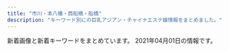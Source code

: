 ```yaml
---
title: "市川・本八幡・西船橋・船橋"
description: "キーワード別にの巨乳アジアン・チャイナエステ嬢情報をまとめました。"
---
```


新着画像と新着キーワードをまとめています。
2021年04月01日の情報です。

<DmmAffiliateIns />
<KeywordTable
  shops={
    [
    {
        "keywords": {
            "83": 6,
            "86": 12,
            "C": 6
        },
        "station": "JR\u5e02\u5ddd\u99c5\u5357\u53e3",
        "img_links": [
            "http://nigyohime.ebb.jp/1.jpg",
            "http://nigyohime.ebb.jp/2/uploadimg/1606276829.jpg",
            "http://nigyohime.ebb.jp/staff_t.jpg",
            "http://nigyohime.ebb.jp/2/uploadimg/1606276938.jpg",
            "http://nigyohime.ebb.jp/top.jpg",
            "http://nigyohime.ebb.jp/2/uploadimg/1610266405.jpg",
            "http://nigyohime.ebb.jp/ditu2.jpg",
            "http://nigyohime.ebb.jp/2.jpg",
            "http://nigyohime.ebb.jp/b_girl.png",
            "http://nigyohime.ebb.jp/2/uploadimg/1606276885.jpg",
            "http://nigyohime.ebb.jp/line.png",
            "http://nigyohime.ebb.jp/b_news.png",
            "http://nigyohime.ebb.jp/4.jpg",
            "http://nigyohime.ebb.jp/2/uploadimg/1615431233.jpg",
            "http://nigyohime.ebb.jp/3.jpg"
        ],
        "name": "\u4eba\u9b5a\u59eb",
        "url": "http://nigyohime.ebb.jp/"
    },
    {
        "url": "http://www.aya-aroma.com/",
        "keywords": {
            "D": 9,
            "86": 12,
            "87": 3,
            "C": 6,
            "84": 3
        },
        "img_links": [
            "http://www.aya-aroma.com/files/010-02.jpg",
            "http://www.aya-aroma.com/files/008.jpg",
            "http://www.aya-aroma.com/files/002-03.jpg",
            "http://www.aya-aroma.com/files/001-02.jpg",
            "http://www.aya-aroma.com/files/003-02.jpg",
            "http://www.aya-aroma.com/files/002-02.jpg",
            "http://www.aya-aroma.com/files/015-02.jpg",
            "http://www.aya-aroma.com/files/002.jpg",
            "http://www.aya-aroma.com/files/001.jpg",
            "http://www.aya-aroma.com/images/mobile.jpg",
            "http://www.aya-aroma.com/files/003-03.jpg",
            "http://www.aya-aroma.com/files/015-03.jpg",
            "http://www.aya-aroma.com/files/001-03.jpg",
            "http://www.aya-aroma.com/files/015.jpg",
            "http://www.aya-aroma.com/files/008-02.jpg",
            "http://www.aya-aroma.com/files/003.jpg",
            "http://www.aya-aroma.com/images/backlistbtn.png",
            "http://www.aya-aroma.com/files/008-03.jpg",
            "http://www.aya-aroma.com/images/melmaga.jpg",
            "http://www.aya-aroma.com/images/coverGirlParts.png",
            "http://www.aya-aroma.com/images/concept.jpg",
            "http://www.aya-aroma.com/files/010-03.jpg",
            "http://www.aya-aroma.com/files/010.jpg"
        ],
        "station": "JR\u5e02\u5ddd\u99c5\u5357\u53e3",
        "name": "\u5f69"
    },
    {
        "url": "http://www.shizuka.mensnv.com/",
        "station": "\u672c\u516b\u5e61\u99c5\u5357\u53e3",
        "name": "\u9759\uff5e\u3057\u305a\u304b\uff5e",
        "keywords": {
            "88": 3,
            "C": 3,
            "84": 3,
            "85": 3,
            "D": 9,
            "86": 3
        },
        "img_links": [
            "http://www.shizuka.mensnv.com/img/glo_03_off.jpg",
            "http://www.shizuka.mensnv.com/files/001-02.jpg",
            "http://www.shizuka.mensnv.com/img/glo_06_off.jpg",
            "http://www.shizuka.mensnv.com/files/004-02.jpg",
            "http://www.shizuka.mensnv.com/files/004.jpg",
            "http://www.shizuka.mensnv.com/files/002-02.jpg",
            "http://www.shizuka.mensnv.com/img/bnr-02_off.jpg",
            "http://www.shizuka.mensnv.com/files/003-03.jpg",
            "http://www.shizuka.mensnv.com/files/001-03.jpg",
            "http://www.shizuka.mensnv.com/files/004-03.jpg",
            "http://www.shizuka.mensnv.com/img/slider/3.jpg",
            "http://www.shizuka.mensnv.com/img/top-h5R2.jpg",
            "http://www.shizuka.mensnv.com/files/003.jpg",
            "http://www.shizuka.mensnv.com/img/glo_04_off.jpg",
            "http://www.shizuka.mensnv.com/img/icon_tel.png",
            "http://www.shizuka.mensnv.com/files/002-03.jpg",
            "http://www.shizuka.mensnv.com/img/glo_05_off.jpg",
            "http://www.shizuka.mensnv.com/img/slider/2.jpg",
            "http://www.shizuka.mensnv.com/img/glo_02_off.jpg",
            "http://www.shizuka.mensnv.com/img/footer-top_off.jpg",
            "http://www.shizuka.mensnv.com/img/top-h5R.jpg",
            "http://www.shizuka.mensnv.com/img/slider/1.jpg",
            "http://www.shizuka.mensnv.com/img/h4-top.jpg",
            "http://www.shizuka.mensnv.com/files/003-02.jpg",
            "http://www.shizuka.mensnv.com/img/top-course_off.jpg",
            "http://www.shizuka.mensnv.com/img/glo_01_off.jpg",
            "http://www.shizuka.mensnv.com/img/2top-course_off.jpg",
            "http://www.shizuka.mensnv.com/files/001.jpg",
            "http://www.shizuka.mensnv.com/files/002.jpg",
            "http://www.shizuka.mensnv.com/img/bnr-01_off.jpg"
        ]
    },
    {
        "name": "\u732b\u5a18",
        "img_links": [
            "http://www.nekomusume.relax-hp.com/img/top01.png",
            "http://www.nekomusume.relax-hp.com/files/011.jpg",
            "http://www.nekomusume.relax-hp.com/img/nav-001.png",
            "http://www.nekomusume.relax-hp.com/img/nav-002.png",
            "http://www.nekomusume.relax-hp.com/img/stb.jpg",
            "http://www.nekomusume.relax-hp.com/img/nav-005.png",
            "http://www.nekomusume.relax-hp.com/img/nav-006.png",
            "http://www.nekomusume.relax-hp.com/files/009.jpg",
            "http://www.nekomusume.relax-hp.com/img/stt.jpg",
            "http://www.nekomusume.relax-hp.com/img/nav-003.png",
            "http://www.nekomusume.relax-hp.com/files/001.jpg",
            "http://www.nekomusume.relax-hp.com/img/tel.png",
            "http://www.nekomusume.relax-hp.com/img/nav-004.png",
            "http://www.nekomusume.relax-hp.com/files/006.jpg",
            "http://www.nekomusume.relax-hp.com/files/008.jpg"
        ],
        "keywords": {
            "86": 2,
            "87": 3,
            "D": 5
        },
        "url": "http://www.nekomusume.relax-hp.com/",
        "station": "JR\u897f\u8239\u6a4b\u99c5\u5357\u53e3"
    },
    {
        "img_links": [
            "http://neptune.est.cm/photos/sites/3/2020/09/2020092912491932.jpg",
            "http://neptune.est.cm/photos/sites/3/2020/12/2020121515392683.jpg",
            "http://neptune.est.cm/images/top1.jpg",
            "http://neptune.est.cm/photos/sites/3/2020/12/2020122312215973.jpg",
            "http://neptune.est.cm/photos/sites/3/2020/07/2020072813393974.jpg",
            "http://neptune.est.cm/photos/sites/3/2020/06/2020062418251882.jpg",
            "http://neptune.est.cm/photos/sites/3/2020/01/2020011606281181.jpg",
            "http://neptune.est.cm/images/top2.jpg",
            "http://neptune.est.cm/photos/sites/3/2020/01/2020012304435311.jpg",
            "http://neptune.est.cm/images/top-sp1.jpg",
            "http://neptune.est.cm/photos/sites/3/2020/01/2020011704241285.jpg",
            "http://neptune.est.cm/images/top-sp2.jpg",
            "http://neptune.est.cm/photos/sites/3/2020/01/2020011704240975.jpg",
            "http://neptune.est.cm/images/pagetop.jpg",
            "http://neptune.est.cm/photos/sites/3/2021/01/2021012715245168.jpg",
            "http://neptune.est.cm/photos/sites/3/2020/02/2020020303575532.jpg"
        ],
        "name": "\u30cd\u30d7\u30c1\u30e5\u30fc\u30f3",
        "station": "JR\u672c\u516b\u5e61\u99c5\u5357\u53e3",
        "keywords": {
            "85": 24,
            "C": 6,
            "81": 6,
            "87": 22,
            "D": 67,
            "F": 7,
            "83": 6,
            "86": 22
        },
        "url": "http://neptune.est.cm/"
    },
    {
        "station": "\u5e02\u5ddd\u99c5\u5317\u53e3",
        "img_links": [
            "http://www.iyashinoumi.com/img/miss25sb.jpg",
            "http://www.iyashinoumi.com/img/sTitle_right.png",
            "http://www.iyashinoumi.com/img/sTitle_left.png",
            "http://www.iyashinoumi.com/img/miss7s.jpg",
            "http://www.iyashinoumi.com/img/miss6sb.jpg",
            "http://www.iyashinoumi.com/img/miss7sb.jpg",
            "http://www.iyashinoumi.com/img/miss27sb.jpg",
            "http://www.iyashinoumi.com/img/miss28sb.jpg",
            "http://www.iyashinoumi.com/img/tel1.png",
            "http://www.iyashinoumi.com/img/miss24sb.jpg"
        ],
        "url": "http://www.iyashinoumi.com/",
        "name": "\u7652\u3057\u306e\u6d77",
        "keywords": {}
    },
    {
        "img_links": [
            "http://iyasi.relaxnabi.com/css/staff/staff51-a.jpg",
            "http://iyasi.relaxnabi.com/css/staff/staff-02-a.jpg",
            "http://iyasi.relaxnabi.com/css/staff/staff-03-a.jpg",
            "http://iyasi.relaxnabi.com/css/staff/staff-02.jpg",
            "http://iyasi.relaxnabi.com/css/c-0007.jpg",
            "http://iyasi.relaxnabi.com/css/tel09.png",
            "http://iyasi.relaxnabi.com/css/staff/staff53.jpg",
            "http://iyasi.relaxnabi.com/css/nav/nav-001.png",
            "http://iyasi.relaxnabi.com/css/staff/staff024.jpg",
            "http://iyasi.relaxnabi.com/css/staff/staff024-a.jpg",
            "http://iyasi.relaxnabi.com/css/staff/staff49-a.jpg",
            "http://iyasi.relaxnabi.com/css/nav/nav-002.png",
            "http://iyasi.relaxnabi.com/css/staff/staff-03.jpg",
            "http://iyasi.relaxnabi.com/css/staff/naiyo01.jpg",
            "http://iyasi.relaxnabi.com/css/staff/naiyo02.jpg",
            "http://iyasi.relaxnabi.com/css/staff/staff007-a.jpg",
            "http://iyasi.relaxnabi.com/css/staff/staff53-a.jpg",
            "http://iyasi.relaxnabi.com/css/staff/staff51.jpg",
            "http://iyasi.relaxnabi.com/css/top01.jpg",
            "http://iyasi.relaxnabi.com/css/nav/nav-005.png",
            "http://iyasi.relaxnabi.com/css/nav/nav-004.png",
            "http://iyasi.relaxnabi.com/css/staff/staff-03-b.jpg",
            "http://iyasi.relaxnabi.com/css/top0004-right.jpg",
            "http://iyasi.relaxnabi.com/css/staff/staff024-b.jpg",
            "http://iyasi.relaxnabi.com/css/nav/nav-003.png",
            "http://iyasi.relaxnabi.com/css/top03.jpg",
            "http://iyasi.relaxnabi.com/css/staff/staff024-d.jpg",
            "http://iyasi.relaxnabi.com/css/staff/staff024-c.jpg",
            "http://iyasi.relaxnabi.com/css/top04-left.jpg",
            "http://iyasi.relaxnabi.com/css/staff/staff-01.jpg",
            "http://iyasi.relaxnabi.com/css/nav/nav-006.png",
            "http://iyasi.relaxnabi.com/css/staff/staff007.jpg",
            "http://iyasi.relaxnabi.com/css/staff/staff007-b.jpg",
            "http://iyasi.relaxnabi.com/css/recurit10.jpg",
            "http://iyasi.relaxnabi.com/css/staff/staff49.jpg",
            "http://iyasi.relaxnabi.com/css/staff/staff-01-a.jpg",
            "http://iyasi.relaxnabi.com/css/staff/staff52-a.jpg",
            "http://iyasi.relaxnabi.com/css/staff/staff52.jpg"
        ],
        "keywords": {
            "92": 3,
            "F": 1,
            "89": 1,
            "88": 1,
            "D": 4,
            "E": 2,
            "C": 2,
            "90": 1
        },
        "name": "\u7652\u3057\u306e\u5fc3",
        "url": "http://iyasi.relaxnabi.com/",
        "station": "JR\u8239\u6a4b\u99c5\u5317\u53e3"
    },
    {
        "station": "JR\u897f\u8239\u6a4b\u99c5",
        "url": "https://miyabi.jpn.vin",
        "keywords": {
            "83": 40,
            "F": 40,
            "E": 44,
            "88": 76,
            "C": 32,
            "90": 2,
            "G": 40,
            "86": 42,
            "85": 78,
            "D": 164,
            "87": 40
        },
        "name": "\u96c5\u7f8e\uff5eMIYABI",
        "img_links": [
            "https://miyabi.jpn.vin/photos/sites/21/2021/03/2021030704352988.jpg",
            "https://miyabi.jpn.vin/images/side_line.jpg",
            "https://miyabi.jpn.vin/images/top.png",
            "https://miyabi.jpn.vin/photos/sites/21/2021/02/2021020102295578.jpg",
            "https://miyabi.jpn.vin/photos/sites/21/2021/01/2021012608003796.jpg",
            "https://miyabi.jpn.vin/images/btn_side05.png",
            "https://miyabi.jpn.vin/photos/sites/21/2021/02/2021022309071786.jpg",
            "https://miyabi.jpn.vin/photos/sites/21/2021/03/2021031206521676.jpg",
            "https://miyabi.jpn.vin/photos/sites/21/2021/01/2021012608003647.jpg",
            "https://miyabi.jpn.vin/images/btn_side07.png",
            "https://miyabi.jpn.vin/images/top_slider03.jpg",
            "https://miyabi.jpn.vin/photos/sites/21/2021/02/2021022309071886.jpg",
            "https://miyabi.jpn.vin/photos/sites/21/2021/03/2021030803542569.jpg",
            "https://miyabi.jpn.vin/images/btn_side04.png",
            "https://miyabi.jpn.vin/images/btn_side03.png",
            "https://miyabi.jpn.vin/photos/sites/21/2021/02/2021022407013072.jpg",
            "https://miyabi.jpn.vin/photos/sites/21/2021/01/202101260800351.jpg",
            "https://miyabi.jpn.vin/images/btn_side02.png",
            "https://miyabi.jpn.vin/photos/sites/21/2021/01/2021012608003883.jpg",
            "https://miyabi.jpn.vin/images/btn_side06.png",
            "https://miyabi.jpn.vin/photos/sites/21/2021/01/2021012608004010.jpg",
            "https://miyabi.jpn.vin/images/sp_top.png",
            "https://miyabi.jpn.vin/images/btn_side01.png",
            "https://miyabi.jpn.vin/photos/sites/21/2021/03/2021032404492465.jpg"
        ]
    },
    {
        "img_links": [
            "http://t-rakuen.work/images/int1.png",
            "http://t-rakuen.work/img/kasumi1.jpg",
            "http://t-rakuen.work/img/rika1.jpg",
            "http://t-rakuen.work/img/hana1.jpg",
            "http://t-rakuen.work/img/haruna1.jpg",
            "http://t-rakuen.work/staff/hana.jpg",
            "http://t-rakuen.work/img/rei1.jpg",
            "http://t-rakuen.work/images/rec2.jpg",
            "http://t-rakuen.work/img/mika1.jpg",
            "http://t-rakuen.work/staff/yuna.jpg",
            "http://t-rakuen.work/staff/rika.jpg",
            "http://t-rakuen.work/staff/riri.jpg",
            "http://t-rakuen.work/images/news_t.jpg",
            "http://t-rakuen.work/staff/rena.jpg",
            "http://t-rakuen.work/staff/aki.jpg",
            "http://t-rakuen.work/staff/nao.jpg",
            "http://t-rakuen.work/img/momo1.jpg",
            "http://t-rakuen.work/staff/koko.jpg",
            "http://t-rakuen.work/img/yuna1.jpg",
            "http://t-rakuen.work/images/interior_t.jpg",
            "http://t-rakuen.work/images/sys3.jpg",
            "http://t-rakuen.work/img/emi1.jpg",
            "http://t-rakuen.work/images/b2.jpg",
            "http://t-rakuen.work/img/koko1.jpg",
            "http://t-rakuen.work/staff/ruru.jpg",
            "http://t-rakuen.work/img/ruru1.jpg",
            "http://t-rakuen.work/staff/rina.jpg",
            "http://t-rakuen.work/staff/haru.jpg",
            "http://t-rakuen.work/img/nami1.jpg",
            "http://t-rakuen.work/staff/ai.jpg",
            "http://t-rakuen.work/img/mimi1.jpg",
            "http://t-rakuen.work/staff/mika.jpg",
            "http://t-rakuen.work/images/sys2.jpg",
            "http://t-rakuen.work/img/yuyu1.jpg",
            "http://t-rakuen.work/img/haru1.jpg",
            "http://t-rakuen.work/staff/kasumi.jpg",
            "http://t-rakuen.work/images/news.png",
            "http://t-rakuen.work/images/staff_t.jpg",
            "http://t-rakuen.work/img/rina1.jpg",
            "http://t-rakuen.work/img/nene1.jpg",
            "http://t-rakuen.work/images/head.jpg",
            "http://t-rakuen.work/img/miyu1.jpg",
            "http://t-rakuen.work/staff/ayaka.jpg",
            "http://t-rakuen.work/img/rara1.jpg",
            "http://t-rakuen.work/staff/natumi.jpg",
            "http://t-rakuen.work/staff/rio.jpg",
            "http://t-rakuen.work/images/rec1.jpg",
            "http://t-rakuen.work/img/kiki1.jpg",
            "http://t-rakuen.work/staff/yumi.jpg",
            "http://t-rakuen.work/img/natumi1.jpg",
            "http://t-rakuen.work/img/kasumi2.jpg",
            "http://t-rakuen.work/staff/yuyu.jpg",
            "http://t-rakuen.work/staff/kiki.jpg",
            "http://t-rakuen.work/staff/nami.jpg",
            "http://t-rakuen.work/img/sara1.jpg",
            "http://t-rakuen.work/images/int2.png",
            "http://t-rakuen.work/img/miya1.jpg",
            "http://t-rakuen.work/staff/emi.jpg",
            "http://t-rakuen.work/img/risa1.jpg",
            "http://t-rakuen.work/img/hikaru1.jpg",
            "http://t-rakuen.work/staff/miyu.jpg",
            "http://t-rakuen.work/staff/nene.jpg",
            "http://t-rakuen.work/staff/mimi.jpg",
            "http://t-rakuen.work/staff/momo.jpg",
            "http://t-rakuen.work/staff/miya.jpg",
            "http://t-rakuen.work/images/sys4.jpg",
            "http://t-rakuen.work/img/rio1.jpg",
            "http://t-rakuen.work/img/ayaka1.jpg",
            "http://t-rakuen.work/img/aki1.jpg",
            "http://t-rakuen.work/img/rena1.jpg",
            "http://t-rakuen.work/images/b1.jpg",
            "http://t-rakuen.work/img/nao1.jpg",
            "http://t-rakuen.work/img/yumi1.jpg",
            "http://t-rakuen.work/img/riri1.jpg",
            "http://t-rakuen.work/staff/rei.jpg",
            "http://t-rakuen.work/staff/rara.jpg",
            "http://t-rakuen.work/staff/risa.jpg",
            "http://t-rakuen.work/img/ai1.jpg",
            "http://t-rakuen.work/staff/hikaru.jpg",
            "http://t-rakuen.work/staff/haruna.jpg"
        ],
        "url": "http://t-rakuen.work/",
        "name": "\u53f0\u5317\u697d\u5712",
        "keywords": {},
        "station": "JR\u897f\u8239\u6a4b\u99c5\u5357\u53e3"
    },
    {
        "name": "\u591c\u6765\u9999\uff5eYe Lai Xang\uff5e",
        "keywords": {},
        "station": "JR\u672c\u516b\u5e61\u99c5\u5357\u53e3",
        "url": "http://yelaixang.sweet-relaxation.com/",
        "img_links": [
            "http://yelaixang.sweet-relaxation.com/img/cast/nana-03.jpg",
            "http://yelaixang.sweet-relaxation.com/img/slick/sl-3.jpg",
            "http://yelaixang.sweet-relaxation.com/img/cast/key-02.jpg",
            "http://yelaixang.sweet-relaxation.com/img/cast/miya-03.jpg",
            "http://yelaixang.sweet-relaxation.com/img/cast/miya-01.jpg",
            "http://yelaixang.sweet-relaxation.com/img/slick/sl-7.jpg",
            "http://yelaixang.sweet-relaxation.com/img/cast/key-03.jpg",
            "http://yelaixang.sweet-relaxation.com/img/slick/sl-1.jpg",
            "http://yelaixang.sweet-relaxation.com/img/cast/nina-03.jpg",
            "http://yelaixang.sweet-relaxation.com/img/slick/sl-5.jpg",
            "http://yelaixang.sweet-relaxation.com/img/slick/sl-4.jpg",
            "http://yelaixang.sweet-relaxation.com/img/cast/key-01.jpg",
            "http://yelaixang.sweet-relaxation.com/img/slick/sl-2.jpg",
            "http://yelaixang.sweet-relaxation.com/img/interior/uc.jpg",
            "http://yelaixang.sweet-relaxation.com/img/cast/nina-01.jpg",
            "http://yelaixang.sweet-relaxation.com/img/cast/nina-02.jpg",
            "http://yelaixang.sweet-relaxation.com/img/slick/sl-6.jpg",
            "http://yelaixang.sweet-relaxation.com/img/cast/miya-02.jpg",
            "http://yelaixang.sweet-relaxation.com/img/cast/nana-02.jpg",
            "http://yelaixang.sweet-relaxation.com/img/cast/nana-01.jpg"
        ]
    },
    {
        "station": "JR\u8239\u6a4b\u99c5\u5357\u53e3",
        "url": "http://f-clover.net/",
        "name": "\u30af\u30ed\u30fc\u30d0\u30fc",
        "img_links": [
            "http://f-clover.net/images/room3.jpg",
            "http://f-clover.net/images/room8.jpg",
            "http://f-clover.net/images/room4.jpg",
            "http://f-clover.net/images/index1.jpg",
            "http://f-clover.net/images/flash2.jpg",
            "http://f-clover.net/images/mi0.jpg",
            "http://f-clover.net/images/aya.jpg",
            "http://f-clover.net/images/room2.jpg",
            "http://f-clover.net/images/room1.jpg",
            "http://f-clover.net/images/yu.jpg",
            "http://f-clover.net/images/yri.jpg",
            "http://f-clover.net/images/room6.jpg",
            "http://f-clover.net/images/a1.jpg",
            "http://f-clover.net/images/room7.jpg",
            "http://f-clover.net/images/risa.jpg",
            "http://f-clover.net/images/mobile.jpg",
            "http://f-clover.net/images/flash1.jpg",
            "http://f-clover.net/images/end.jpg",
            "http://f-clover.net/images/g5.jpg",
            "http://f-clover.net/images/g3.jpg",
            "http://f-clover.net/images/room5.jpg"
        ],
        "keywords": {}
    },
    {
        "img_links": [
            "http://nishifunabashi.xyz/images/m1.jpg",
            "http://nishifunabashi.xyz/images/chun1.jpg",
            "http://nishifunabashi.xyz/images/n1.jpg",
            "http://nishifunabashi.xyz/images/chun2.jpg",
            "http://nishifunabashi.xyz/images/moe2.jpg",
            "http://nishifunabashi.xyz/images/gat.png",
            "http://nishifunabashi.xyz/images/sla2.jpg",
            "http://nishifunabashi.xyz/images/i1.jpg",
            "http://nishifunabashi.xyz/images/rie2.jpg",
            "http://nishifunabashi.xyz/images/kina.jpg",
            "http://nishifunabashi.xyz/images/newt.png",
            "http://nishifunabashi.xyz/images/r02.jpg",
            "http://nishifunabashi.xyz/images/yumi1.jpg",
            "http://nishifunabashi.xyz/images/i3.jpg",
            "http://nishifunabashi.xyz/images/miu1.jpg",
            "http://nishifunabashi.xyz/images/top.png",
            "http://nishifunabashi.xyz/images/tite-staff.png",
            "http://nishifunabashi.xyz/images/miho.jpg",
            "http://nishifunabashi.xyz/images/miho2.jpg",
            "http://nishifunabashi.xyz/images/g1.jpg",
            "http://nishifunabashi.xyz/images/ga1.jpg",
            "http://nishifunabashi.xyz/images/g15.jpg",
            "http://nishifunabashi.xyz/images/miu.jpg",
            "http://nishifunabashi.xyz/images/moe.jpg",
            "http://nishifunabashi.xyz/images/yumi2.jpg",
            "http://nishifunabashi.xyz/images/kina2.jpg",
            "http://nishifunabashi.xyz/images/g33.jpg",
            "http://nishifunabashi.xyz/images/moe1.jpg",
            "http://nishifunabashi.xyz/images/mio2.jpg",
            "http://nishifunabashi.xyz/images/n3.jpg",
            "http://nishifunabashi.xyz/images/pickt.png",
            "http://nishifunabashi.xyz/images/rumi2.jpg",
            "http://nishifunabashi.xyz/images/n2.jpg",
            "http://nishifunabashi.xyz/images/mio1.jpg",
            "http://nishifunabashi.xyz/images/g001.jpg",
            "http://nishifunabashi.xyz/images/kina1.jpg",
            "http://nishifunabashi.xyz/images/g015.jpg",
            "http://nishifunabashi.xyz/images/rie1.jpg",
            "http://nishifunabashi.xyz/images/chun3.jpg",
            "http://nishifunabashi.xyz/images/mio.jpg",
            "http://nishifunabashi.xyz/images/g32.jpg",
            "http://nishifunabashi.xyz/images/g01.jpg",
            "http://nishifunabashi.xyz/images/rumi1.jpg",
            "http://nishifunabashi.xyz/images/m2.jpg",
            "http://nishifunabashi.xyz/images/r04.jpg",
            "http://nishifunabashi.xyz/images/r01.jpg",
            "http://nishifunabashi.xyz/images/mobile.png",
            "http://nishifunabashi.xyz/images/sla3.jpg",
            "http://nishifunabashi.xyz/images/baner.jpg",
            "http://nishifunabashi.xyz/images/g0.jpg",
            "http://nishifunabashi.xyz/images/sla1.jpg",
            "http://nishifunabashi.xyz/images/rie.jpg",
            "http://nishifunabashi.xyz/images/i2.jpg",
            "http://nishifunabashi.xyz/images/rumi3.jpg",
            "http://nishifunabashi.xyz/images/r03.jpg",
            "http://nishifunabashi.xyz/images/yumi3.jpg",
            "http://nishifunabashi.xyz/images/ga.jpg"
        ],
        "name": "\u82b1\u706b",
        "keywords": {
            "C": 7
        },
        "url": "http://nishifunabashi.xyz/",
        "station": "JR\u897f\u8239\u6a4b\u99c5\u5357\u53e3"
    },
    {
        "station": "JR\u897f\u8239\u6a4b\u99c5\u5357\u53e3",
        "img_links": [
            "http://www.diamond.mesthe.com/files/003-02.jpg",
            "http://www.diamond.mesthe.com/files/001.jpg",
            "http://www.diamond.mesthe.com/files/004-02.jpg",
            "http://www.diamond.mesthe.com/img/tel.png",
            "http://www.diamond.mesthe.com/images/slider/1.jpg",
            "http://www.diamond.mesthe.com/files/006-02.jpg",
            "http://www.diamond.mesthe.com/files/002.jpg",
            "http://www.diamond.mesthe.com/img/top_option03.jpg",
            "http://www.diamond.mesthe.com/files/003.jpg",
            "http://www.diamond.mesthe.com/files/002-02.jpg",
            "http://www.diamond.mesthe.com/images/slider/2.jpg",
            "http://www.diamond.mesthe.com/files/005.jpg",
            "http://www.diamond.mesthe.com/img/ttl_news.png",
            "http://www.diamond.mesthe.com/files/006.jpg",
            "http://www.diamond.mesthe.com/img/top_option04.jpg",
            "http://www.diamond.mesthe.com/files/005-02.jpg",
            "http://www.diamond.mesthe.com/images/slider/3.jpg",
            "http://www.diamond.mesthe.com/img/goback.jpg",
            "http://www.diamond.mesthe.com/img/btn_side_mobile.jpg",
            "http://www.diamond.mesthe.com/img/pickup.jpg",
            "http://www.diamond.mesthe.com/img/top_option01.jpg",
            "http://www.diamond.mesthe.com/img/ttl_therapist.png",
            "http://www.diamond.mesthe.com/files/004.jpg",
            "http://www.diamond.mesthe.com/img/ttl_info.png",
            "http://www.diamond.mesthe.com/files/001-02.jpg",
            "http://www.diamond.mesthe.com/img/btn_blog.png"
        ],
        "name": "\u30c0\u30a4\u30e4\u30e2\u30f3\u30c9",
        "url": "http://www.diamond.mesthe.com/",
        "keywords": {
            "C": 15,
            "87": 8,
            "D": 10,
            "86": 2,
            "88": 2
        }
    },
    {
        "station": "\u4eac\u6210\u516b\u5e61\u99c5\u5317\u53e3",
        "keywords": {
            "D": 6,
            "86": 8
        },
        "img_links": [
            "http://aroma-esthe.info/images/r4.jpg",
            "http://aroma-esthe.info/images/m3.jpg",
            "http://aroma-esthe.info/images/tit-sub1.jpg",
            "http://aroma-esthe.info/images/r1.jpg",
            "http://aroma-esthe.info/images/cg05.jpg",
            "http://aroma-esthe.info/images/b-online.png",
            "http://aroma-esthe.info/images/tit-sub3.jpg",
            "http://aroma-esthe.info/images/b-tel.png",
            "http://aroma-esthe.info/images/slider-img002.jpg",
            "http://aroma-esthe.info/images/cg02.jpg",
            "http://aroma-esthe.info/images/r3.jpg",
            "http://aroma-esthe.info/images/kan.jpg",
            "http://aroma-esthe.info/images/cg01.jpg",
            "http://aroma-esthe.info/images/tit-sub6.jpg",
            "http://aroma-esthe.info/images/tit-sub2.jpg",
            "http://aroma-esthe.info/images/r2.jpg",
            "http://aroma-esthe.info/images/tit-sub4.jpg",
            "http://aroma-esthe.info/images/qr.jpg",
            "http://aroma-esthe.info/link/menlog.jpg",
            "http://aroma-esthe.info/images/tit-sub5.jpg",
            "http://aroma-esthe.info/images/m2.jpg",
            "http://aroma-esthe.info/images/cg03.jpg",
            "http://aroma-esthe.info/images/slider-img003.jpg",
            "http://aroma-esthe.info/images/m4.jpg",
            "http://aroma-esthe.info/images/slider-img001.jpg",
            "http://aroma-esthe.info/images/m1.jpg"
        ],
        "url": "http://aroma-esthe.info/",
        "name": "Happy Bell"
    },
    {
        "img_links": [
            "http://p-lady.work/images/sys.jpg",
            "http://p-lady.work/img/rena1.jpg",
            "http://p-lady.work/images/news.jpg",
            "http://p-lady.work/staff/reiko.jpg",
            "http://p-lady.work/staff/runa.jpg",
            "http://p-lady.work/images/23.jpg",
            "http://p-lady.work/staff/koi.jpg",
            "http://p-lady.work/images/21.jpg",
            "http://p-lady.work/images/32.jpg",
            "http://p-lady.work/images/s1.png",
            "http://p-lady.work/img/miyu1.jpg",
            "http://p-lady.work/img/anna1.jpg",
            "http://p-lady.work/img/riri1.jpg",
            "http://p-lady.work/img/nana1.jpg",
            "http://p-lady.work/img/zara1.jpg",
            "http://p-lady.work/images/26.jpg",
            "http://p-lady.work/images/head.jpg",
            "http://p-lady.work/images/30.jpg",
            "http://p-lady.work/images/25.jpg",
            "http://p-lady.work/staff/anna.jpg",
            "http://p-lady.work/images/33.jpg",
            "http://p-lady.work/staff/miyu.jpg",
            "http://p-lady.work/staff/rika.jpg",
            "http://p-lady.work/img/mirai1.jpg",
            "http://p-lady.work/img/runa1.jpg",
            "http://p-lady.work/images/37.jpg",
            "http://p-lady.work/img/nanami1.jpg",
            "http://p-lady.work/staff/mirai.jpg",
            "http://p-lady.work/staff/nanami.jpg",
            "http://p-lady.work/images/tg.jpg",
            "http://p-lady.work/staff/yuyu.jpg",
            "http://p-lady.work/staff/nami.jpg",
            "http://p-lady.work/images/38.jpg",
            "http://p-lady.work/images/15.jpg",
            "http://p-lady.work/images/int1.jpg",
            "http://p-lady.work/images/17.jpg",
            "http://p-lady.work/images/28.jpg",
            "http://p-lady.work/staff/riri.jpg",
            "http://p-lady.work/img/rika1.jpg",
            "http://p-lady.work/images/39.jpg",
            "http://p-lady.work/images/36.jpg",
            "http://p-lady.work/img/yuyu1.jpg",
            "http://p-lady.work/staff/yui.jpg",
            "http://p-lady.work/images/10.jpg",
            "http://p-lady.work/images/int2.jpg",
            "http://p-lady.work/images/3.jpg",
            "http://p-lady.work/staff/mimi.jpg",
            "http://p-lady.work/images/rec2.jpg",
            "http://p-lady.work/images/rec1.jpg",
            "http://p-lady.work/staff/saki.jpg",
            "http://p-lady.work/images/7.jpg",
            "http://p-lady.work/img/risa1.jpg",
            "http://p-lady.work/img/yui1.jpg",
            "http://p-lady.work/images/20.jpg",
            "http://p-lady.work/images/35.jpg",
            "http://p-lady.work/images/5.jpg",
            "http://p-lady.work/images/16.jpg",
            "http://p-lady.work/images/6.jpg",
            "http://p-lady.work/img/eri1.jpg",
            "http://p-lady.work/images/18.jpg",
            "http://p-lady.work/staff/nana.jpg",
            "http://p-lady.work/img/mimi1.jpg",
            "http://p-lady.work/images/ac1.jpg",
            "http://p-lady.work/staff/risa.jpg",
            "http://p-lady.work/images/29.jpg",
            "http://p-lady.work/staff/eri.jpg",
            "http://p-lady.work/staff/zara.jpg",
            "http://p-lady.work/images/27.jpg",
            "http://p-lady.work/staff/rena.jpg",
            "http://p-lady.work/img/reiko1.jpg",
            "http://p-lady.work/img/nami1.jpg",
            "http://p-lady.work/img/kana1.jpg",
            "http://p-lady.work/staff/kana.jpg",
            "http://p-lady.work/img/koi1.jpg",
            "http://p-lady.work/img/saki1.jpg",
            "http://p-lady.work/images/2.jpg",
            "http://p-lady.work/images/interior_t.jpg",
            "http://p-lady.work/images/staff_t.jpg"
        ],
        "keywords": {},
        "url": "http://p-lady.work/",
        "name": "\u4e03\u5f69",
        "station": "JR\u897f\u8239\u6a4b\u99c5\u5357\u53e3"
    },
    {
        "name": "Rainbow\uff5e\u30ec\u30a4\u30f3\u30dc\u30fc\uff5e",
        "station": "JR\u8239\u6a4b\u99c5\u5317\u53e3",
        "url": "http://www.rainbow-relax.xyz/",
        "keywords": {
            "D": 6,
            "86": 4,
            "C": 19,
            "85": 2,
            "87": 6
        },
        "img_links": [
            "http://www.rainbow-relax.xyz/images/slider/3.jpg",
            "http://www.rainbow-relax.xyz/images/slider/1.jpg",
            "http://www.rainbow-relax.xyz/files/003.jpg",
            "http://www.rainbow-relax.xyz/files/004.jpg",
            "http://www.rainbow-relax.xyz/files/003-02.jpg",
            "http://www.rainbow-relax.xyz/img/pickup.jpg",
            "http://www.rainbow-relax.xyz/files/002-02.jpg",
            "http://www.rainbow-relax.xyz/images/slider/2.jpg",
            "http://www.rainbow-relax.xyz/files/001-02.jpg",
            "http://www.rainbow-relax.xyz/img/tel.png",
            "http://www.rainbow-relax.xyz/files/005-02.jpg",
            "http://www.rainbow-relax.xyz/img/ttl_info.png",
            "http://www.rainbow-relax.xyz/files/002.jpg",
            "http://www.rainbow-relax.xyz/files/004-02.jpg",
            "http://www.rainbow-relax.xyz/files/001.jpg",
            "http://www.rainbow-relax.xyz/files/005.jpg",
            "http://www.rainbow-relax.xyz/img/goback.jpg",
            "http://www.rainbow-relax.xyz/files/006-02.jpg",
            "http://www.rainbow-relax.xyz/files/006.jpg",
            "http://www.rainbow-relax.xyz/img/ttl_news.png",
            "http://www.rainbow-relax.xyz/img/btn_side_mobile.jpg"
        ]
    },
    {
        "url": "https://aroma-cafe.xyz.mn/",
        "name": "\u30a2\u30ed\u30de\u30ab\u30d5\u30a7\uff5eAroma cafe\uff5e",
        "keywords": {
            "D": 162,
            "84": 24,
            "89": 24,
            "85": 68,
            "F": 47,
            "E": 46,
            "C": 66,
            "83": 22,
            "88": 46,
            "86": 95,
            "87": 22
        },
        "img_links": [
            "https://aroma-cafe.xyz.mn/photos/sites/24/2021/03/2021031215484691.jpg",
            "https://aroma-cafe.xyz.mn/images/line.jpg",
            "https://aroma-cafe.xyz.mn/photos/sites/24/2021/02/2021022416282323.jpg",
            "https://aroma-cafe.xyz.mn/photos/sites/24/2021/02/2021021016061177.jpg",
            "https://aroma-cafe.xyz.mn/images/s_link.jpg",
            "https://aroma-cafe.xyz.mn/images/ac.jpg",
            "https://aroma-cafe.xyz.mn/images/s_face.jpg",
            "https://aroma-cafe.xyz.mn/photos/sites/24/2021/02/2021022318245110.jpg",
            "https://aroma-cafe.xyz.mn/images/s1.jpg",
            "https://aroma-cafe.xyz.mn/photos/sites/24/2021/03/2021030711195531.jpg",
            "https://aroma-cafe.xyz.mn/images/room2.jpg",
            "https://aroma-cafe.xyz.mn/photos/sites/24/2021/03/2021032414462934.jpg",
            "https://aroma-cafe.xyz.mn/images/top.jpg",
            "https://aroma-cafe.xyz.mn/photos/sites/24/2021/03/2021030711195689.jpg",
            "https://aroma-cafe.xyz.mn/photos/sites/24/2021/02/2021021015592731.jpg",
            "https://aroma-cafe.xyz.mn/images/mobile.jpg",
            "https://aroma-cafe.xyz.mn/photos/sites/24/2021/02/2021021016014439.jpg",
            "https://aroma-cafe.xyz.mn/images/s_staff.jpg",
            "https://aroma-cafe.xyz.mn/photos/sites/24/2021/02/2021021015445228.jpg",
            "https://aroma-cafe.xyz.mn/images/s2.jpg",
            "https://aroma-cafe.xyz.mn/images/s_news.jpg",
            "https://aroma-cafe.xyz.mn/images/tel.jpg",
            "https://aroma-cafe.xyz.mn/images/news_bj2.jpg",
            "https://aroma-cafe.xyz.mn/images/room4.jpg",
            "https://aroma-cafe.xyz.mn/photos/sites/24/2021/02/2021021015510397.jpg",
            "https://aroma-cafe.xyz.mn/images/new.jpg",
            "https://aroma-cafe.xyz.mn/images/room3.jpg",
            "https://aroma-cafe.xyz.mn/photos/sites/24/2021/02/2021021016025433.jpg",
            "https://aroma-cafe.xyz.mn/photos/sites/24/2021/02/2021022318245015.jpg",
            "https://aroma-cafe.xyz.mn/images/room1.jpg"
        ],
        "station": "\u897f\u8239\u6a4b\u99c5"
    },
    {
        "img_links": [
            "http://www.gokujobijin.iesjp.com/files/005.jpg",
            "http://www.gokujobijin.iesjp.com/images/top01.png",
            "http://www.gokujobijin.iesjp.com/images/nav-006.png",
            "http://www.gokujobijin.iesjp.com/images/tel.png",
            "http://www.gokujobijin.iesjp.com/images/nav-003.png",
            "http://www.gokujobijin.iesjp.com/files/002-02.jpg",
            "http://www.gokujobijin.iesjp.com/images/top02-left.png",
            "http://www.gokujobijin.iesjp.com/files/001-02.jpg",
            "http://www.gokujobijin.iesjp.com/files/006.jpg",
            "http://www.gokujobijin.iesjp.com/images/nav-002.png",
            "http://www.gokujobijin.iesjp.com/files/007.jpg",
            "http://www.gokujobijin.iesjp.com/files/002.jpg",
            "http://www.gokujobijin.iesjp.com/files/004.jpg",
            "http://www.gokujobijin.iesjp.com/files/004-02.jpg",
            "http://www.gokujobijin.iesjp.com/images/nav-005.png",
            "http://www.gokujobijin.iesjp.com/images/nav-001.png",
            "http://www.gokujobijin.iesjp.com/files/005-02.jpg",
            "http://www.gokujobijin.iesjp.com/images/nav-004.png",
            "http://www.gokujobijin.iesjp.com/images/s1.jpg",
            "http://www.gokujobijin.iesjp.com/files/006-02.jpg",
            "http://www.gokujobijin.iesjp.com/images/top003.png",
            "http://www.gokujobijin.iesjp.com/images/osusume01.png",
            "http://www.gokujobijin.iesjp.com/files/007-02.jpg",
            "http://www.gokujobijin.iesjp.com/files/001.jpg"
        ],
        "name": "\u6975\u4e0a\u7f8e\u4eba",
        "url": "http://www.gokujobijin.iesjp.com/",
        "station": "JR\u8239\u6a4b\u99c5\u5317\u53e3",
        "keywords": {
            "86": 1,
            "87": 5,
            "D": 6
        }
    },
    {
        "station": "JR\u897f\u8239\u6a4b\u99c5\u5317\u53e3",
        "img_links": [
            "http://stylelife.work/Public/Wap/picture/sp-staff-list.png",
            "http://stylelife.work/ueditor/php/upload/image/20180712/1531367078235696.png",
            "http://stylelife.work/ueditor/php/upload/image/20180712/1531374173659035.png",
            "http://stylelife.work/Uploads/user/5e79901ca108f.jpg",
            "http://stylelife.work/ueditor/php/upload/image/20180712/1531373827278035.png",
            "http://stylelife.work/Uploads/user/5f3cd192667f4.jpg",
            "http://stylelife.work/Uploads/user/5ebfa12d5429d.jpg",
            "http://stylelife.work/Uploads/user/5eb35a13a1df3.jpg",
            "http://stylelife.work/Uploads/user/5e1d3400053fa.jpg",
            "http://stylelife.work/Uploads/user/60374c946eeaa.jpg",
            "http://stylelife.work/Uploads/user/5ef9a9fd8cd20.jpg",
            "http://stylelife.work/Uploads/user/60374ca1c2ba1.jpg",
            "http://stylelife.work/Uploads/user/5de74b09394d7.jpg",
            "http://stylelife.work/Uploads/user/60374ef4b24f4.jpg",
            "http://stylelife.work/Uploads/user/5e68a1524c2d2.jpg",
            "http://stylelife.work/Uploads/user/5ebf50cc42240.jpg",
            "http://stylelife.work/Uploads/user/5e4101be77e18.jpg",
            "http://stylelife.work/Public/Wap/picture/m-tel.png",
            "http://stylelife.work/Uploads/user/5deb614369ccd.jpg",
            "http://stylelife.work/Uploads/user/60374cd308bf7.jpg",
            "http://stylelife.work/Uploads/user/60374b6e9f505.jpg",
            "http://stylelife.work/Uploads/user/5de74b74a4faa.jpg",
            "http://stylelife.work/Uploads/user/5ebf4ff2905f1.jpg",
            "http://stylelife.work/Uploads/user/5e1d330613089.jpg",
            "http://stylelife.work/Uploads/user/60374c0661343.jpg",
            "http://stylelife.work/Public/Wap/picture/sp-line.png",
            "http://stylelife.work/Uploads/user/60374cb511207.jpg",
            "http://stylelife.work/Public/Wap/picture/staff-pc.png",
            "http://stylelife.work/Uploads/user/5dfc857c95e57.jpg",
            "http://stylelife.work/Uploads/user/5de74b9acbf92.jpg",
            "http://stylelife.work/Public/Wap/picture/m-foot.png"
        ],
        "name": "\u3055\u304f\u3089",
        "keywords": {
            "F": 1,
            "D": 2
        },
        "url": "http://stylelife.work/"
    },
    {
        "img_links": [
            "https://crea.iest.info/images/tit-new.png",
            "https://crea.iest.info/images/infor.png",
            "https://crea.iest.info/photos/sites/47/2021/03/2021032501541522.jpg",
            "https://crea.iest.info/images/mobile.png",
            "https://crea.iest.info/photos/sites/47/2021/03/2021032501542221.jpg",
            "https://crea.iest.info/images/tit-gat.png",
            "https://crea.iest.info/photos/sites/47/2021/03/2021032501542567.jpg",
            "https://crea.iest.info/images/line.png",
            "https://crea.iest.info/images/tit-infor.png",
            "https://crea.iest.info/photos/sites/47/2021/03/2021032501541775.jpg",
            "https://crea.iest.info/photos/sites/47/2021/03/2021032501541398.jpg",
            "https://crea.iest.info/images/top.png",
            "https://crea.iest.info/images/tite-staff.png",
            "https://crea.iest.info/images/tit-pick.png",
            "https://crea.iest.info/photos/sites/47/2021/03/2021032501542035.jpg"
        ],
        "keywords": {
            "88": 10,
            "86": 5,
            "83": 5,
            "87": 5,
            "D": 10,
            "F": 10,
            "85": 5,
            "C": 14,
            "E": 5
        },
        "url": "https://crea.iest.info/",
        "name": "CREA\uff5e\u30af\u30ec\u30a2\uff5e",
        "station": "\u897f\u8239\u6a4b\u99c5"
    },
    {
        "name": "V\u611bP",
        "url": "http://pinklady-esthe.net/",
        "img_links": [
            "http://pinklady-esthe.net/img/r4.jpg",
            "http://pinklady-esthe.net/img/st2.jpg",
            "http://pinklady-esthe.net/img/t5.jpg",
            "http://pinklady-esthe.net/img/r3.jpg",
            "http://pinklady-esthe.net/img/t2.jpg",
            "http://pinklady-esthe.net/img/t4.jpg",
            "http://pinklady-esthe.net/img/stt3.jpg",
            "http://pinklady-esthe.net/img/sm.jpg",
            "http://pinklady-esthe.net/img/st4.jpg",
            "http://pinklady-esthe.net/img/r2.jpg",
            "http://pinklady-esthe.net/img/t3.jpg",
            "http://pinklady-esthe.net/img/top.jpg",
            "http://pinklady-esthe.net/img/t1.jpg",
            "http://pinklady-esthe.net/img/st5.jpg",
            "http://pinklady-esthe.net/img/t6.jpg",
            "http://pinklady-esthe.net/img/st6.jpg",
            "http://pinklady-esthe.net/img/r1.jpg",
            "http://pinklady-esthe.net/img/st3.jpg",
            "http://pinklady-esthe.net/img/st1.jpg",
            "http://pinklady-esthe.net/img/no.png",
            "http://pinklady-esthe.net/img/f1.jpg",
            "http://pinklady-esthe.net/img/noo.png",
            "http://pinklady-esthe.net/img/stt1.jpg"
        ],
        "station": "JR\u8239\u6a4b\u99c5\u5317\u53e3",
        "keywords": {
            "C": 1,
            "90": 1,
            "88": 3,
            "86": 1,
            "E": 1,
            "87": 1,
            "D": 4
        }
    },
    {
        "station": "JR\u8239\u6a4b\u99c5\u5317\u53e3",
        "keywords": {
            "87": 5,
            "D": 5,
            "C": 1,
            "86": 1
        },
        "img_links": [
            "http://www.dokidoki.esjp.info/img/syst.jpg",
            "http://www.dokidoki.esjp.info/img/stal.png",
            "http://www.dokidoki.esjp.info/img/eve.jpg",
            "http://www.dokidoki.esjp.info/img/stat.jpg",
            "http://www.dokidoki.esjp.info/img/top.jpg",
            "http://www.dokidoki.esjp.info/files/001.jpg",
            "http://www.dokidoki.esjp.info/img/nn.jpg",
            "http://www.dokidoki.esjp.info/img/rot.jpg",
            "http://www.dokidoki.esjp.info/img/rect.jpg",
            "http://www.dokidoki.esjp.info/files/011.jpg",
            "http://www.dokidoki.esjp.info/files/004.jpg",
            "http://www.dokidoki.esjp.info/files/002.jpg",
            "http://www.dokidoki.esjp.info/files/007.jpg",
            "http://www.dokidoki.esjp.info/img/noo.png",
            "http://www.dokidoki.esjp.info/img/lint.jpg",
            "http://www.dokidoki.esjp.info/img/acct.jpg",
            "http://www.dokidoki.esjp.info/files/010.jpg",
            "http://www.dokidoki.esjp.info/img/fla.jpg"
        ],
        "url": "http://www.dokidoki.esjp.info/",
        "name": "\u30c9\u30ad\u30c9\u30ad\u30cf\u30cb\u30fc"
    },
    {
        "station": "JR\u897f\u8239\u6a4b\u99c5\u5357\u53e3",
        "img_links": [
            "http://es-cupid.work/_src/54279148/wechatimg234.jpg",
            "http://es-cupid.work/_src/54279149/wechatimg234.jpg",
            "http://es-cupid.work/_src/54101956/navinavi_02.png",
            "http://es-cupid.work/_src/54102042/baby.png",
            "http://es-cupid.work/_src/54101963/slider2_20201209160139115.jpg",
            "http://es-cupid.work/_src/54101964/slider3_20201209160139119.jpg",
            "http://es-cupid.work/_src/54101949/slider5_20201209160139125.jpg",
            "http://es-cupid.work/_src/54101968/wechatimg86_20210310150723367.jpg",
            "http://es-cupid.work/_src/54101909/_k3_4082.jpg",
            "http://es-cupid.work/_src/54102203/wechatimg86_20210310150723367.jpg",
            "http://es-cupid.work/_src/54101911/wechatimg198_20190126093224863.jpg",
            "http://es-cupid.work/_src/54102173/wechatimg87_20210310150723406.jpg",
            "http://es-cupid.work/_src/54101959/cam.jpg",
            "http://es-cupid.work/_src/54102172/wechatimg87_20210310150723406.jpg",
            "http://es-cupid.work/_src/54101965/slider1_20201209160139057.jpg",
            "http://es-cupid.work/_src/54101958/cam.jpg",
            "http://es-cupid.work/_src/54101954/navinavi_01.png"
        ],
        "name": "\u304a\u5e30\u308ababy",
        "url": "http://es-cupid.work/",
        "keywords": {}
    },
    {
        "name": "\u604b\u4eba",
        "keywords": {
            "82": 6,
            "87": 12,
            "C": 17,
            "D": 18,
            "86": 6
        },
        "station": "JR\u897f\u8239\u6a4b\u99c5\u5317\u53e3",
        "img_links": [
            "http://www.bishoujo.esturl.com/files/007.jpg",
            "http://www.bishoujo.esturl.com/images/top.png",
            "http://www.bishoujo.esturl.com/files/002.jpg",
            "http://www.bishoujo.esturl.com/photo_news/upimg/568706066be72eacf0_0.jpg",
            "http://www.bishoujo.esturl.com/files/003.jpg",
            "http://www.bishoujo.esturl.com/images/sp_top.jpg",
            "http://www.bishoujo.esturl.com/files/001.jpg"
        ],
        "url": "http://www.bishoujo.esturl.com/"
    },
    {
        "url": "http://hanaoto.pw/",
        "name": "NEW \u82b1\u30ce\u97f3",
        "station": "JR\u897f\u8239\u6a4b\u99c5\u5357\u53e3",
        "img_links": [
            "http://hanaoto.pw/images/ami1.jpg",
            "http://hanaoto.pw/images/mobile.png",
            "http://hanaoto.pw/images/hh1.jpg",
            "http://hanaoto.pw/images/a02.jpg",
            "http://hanaoto.pw/images/maga1.jpg",
            "http://hanaoto.pw/images/flash4.jpg",
            "http://hanaoto.pw/images/am1.jpg",
            "http://hanaoto.pw/images/aa1.jpg",
            "http://hanaoto.pw/images/la.jpg",
            "http://hanaoto.pw/images/flash.jpg",
            "http://hanaoto.pw/images/g6.jpg",
            "http://hanaoto.pw/images/flash5.jpg",
            "http://hanaoto.pw/images/flash3.jpg",
            "http://hanaoto.pw/images/maga.jpg",
            "http://hanaoto.pw/images/g2.jpg",
            "http://hanaoto.pw/images/tel.png",
            "http://hanaoto.pw/images/nana1.jpg",
            "http://hanaoto.pw/images/sptel.png"
        ],
        "keywords": {
            "C": 16
        }
    },
    {
        "name": "Vivid \u30d3\u30d3\u30c3\u30c9",
        "img_links": [
            "http://es-massage.info/wp-content/uploads/2021/03/fa0ef9b192fa87f9ee5013c5e1c3bcc7.jpg",
            "http://es-massage.info/wp-content/uploads/2021/02/d19b31fca6f1b113d6945614e77f1613.jpg",
            "http://es-massage.info/wp-content/uploads/2019/06/dcbeef447e8eded0b1939b00ff57d88b-218x300.jpg",
            "http://es-massage.info/wp-content/uploads/2020/06/3c114f47a044f2ddad2fd017aa2b19cf-500x750.jpg",
            "http://es-massage.info/wp-content/uploads/2020/11/4842d636713333eba3b14eebf302cc1b-1-500x750.jpg",
            "http://es-massage.info/wp-content/uploads/2021/02/d19b31fca6f1b113d6945614e77f1613-214x300.jpg",
            "http://es-massage.info/wp-content/uploads/2021/02/8b21e9d00752169b79ff946575142f59-500x750.jpg",
            "http://es-massage.info/wp-content/uploads/2020/06/bd28ddc548208ab1afe0db2cc76decab.jpg",
            "http://es-massage.info/wp-content/uploads/2019/10/32cbcf100bc89043ce106a68ba8535ea-500x750.jpg",
            "http://es-massage.info/wp-content/uploads/2021/02/7919c4f04bb9437ae74342af0c64178d-216x300.jpg",
            "http://es-massage.info/wp-content/uploads/2020/06/bd28ddc548208ab1afe0db2cc76decab-500x750.jpg",
            "http://es-massage.info/wp-content/uploads/2020/11/393e50c509ac7af9537aa8ebd908d0bb-214x300.jpg",
            "http://es-massage.info/wp-content/uploads/2021/02/8b21e9d00752169b79ff946575142f59-212x300.jpg",
            "http://es-massage.info/wp-content/uploads/2019/11/4fad70a18793b8dfb7a63f4939e51f94-500x750.jpg",
            "http://es-massage.info/wp-content/uploads/2020/09/c42007567c6d14bbd829c1d4ae5b8d4c.jpg",
            "http://es-massage.info/wp-content/uploads/2019/10/32cbcf100bc89043ce106a68ba8535ea.jpg",
            "http://es-massage.info/wp-content/uploads/2021/02/f150534b559de6124dce0eaa1cfdf290-212x300.jpg",
            "http://es-massage.info/wp-content/uploads/2021/02/7919c4f04bb9437ae74342af0c64178d-500x750.jpg",
            "http://es-massage.info/wp-content/uploads/2019/03/0c4d0538c251234bc70697ec7cf8cc97-220x300.jpg",
            "http://es-massage.info/wp-content/uploads/2021/02/f150534b559de6124dce0eaa1cfdf290-722x1024.jpg",
            "http://es-massage.info/wp-content/uploads/2021/02/3d21df65a2be53218994fa7e3b383bd2-500x750.jpg",
            "http://es-massage.info/wp-content/uploads/2020/09/f4811d331623d3f6e590e934b3e7ddc9.jpg",
            "http://es-massage.info/wp-content/uploads/2018/10/g2.jpg",
            "http://es-massage.info/wp-content/themes/template-salon2/images/main1.jpg",
            "http://es-massage.info/wp-content/uploads/2021/02/d19b31fca6f1b113d6945614e77f1613-500x750.jpg",
            "http://es-massage.info/wp-content/uploads/2021/02/f83b4ffb58cae56efa5cf86625340252-500x750.jpg",
            "http://es-massage.info/wp-content/uploads/2021/02/5d212ce2543c87f9ebee5c4251a7e224-214x300.jpg",
            "http://es-massage.info/wp-content/uploads/2021/02/2c9361182f3c1d2ed58bf1cc0ea7b0d2-722x1024.jpg",
            "http://es-massage.info/wp-content/uploads/2021/03/42e4fd3c70945346b6dd6b9e0f926434-1-745x1024.jpg",
            "http://es-massage.info/wp-content/uploads/2021/03/187232fb98eac53cd9935a4a35d04597.jpg",
            "http://es-massage.info/wp-content/uploads/2021/02/0ef7f1f9a36ecbbef9c5a949c70d788f-218x300.jpg",
            "http://es-massage.info/wp-content/uploads/2021/02/89d17e5433697f3062d341d2ab31308e-500x750.jpg",
            "http://es-massage.info/wp-content/themes/template-salon2/images/header-tel.png",
            "http://es-massage.info/wp-content/uploads/2021/03/265d5ef610b034ecb3850483cf090f3c-500x750.jpg",
            "http://es-massage.info/wp-content/uploads/2021/02/2daa3be5c9da099fee0448647087d74c-212x300.jpg",
            "http://es-massage.info/wp-content/uploads/2019/10/3eec6cc0e85788ff3ceabceee29f9870-500x750.jpg",
            "http://es-massage.info/wp-content/uploads/2021/02/ae895c3a85b37b5db4dcb93326cbd04d-218x300.jpg",
            "http://es-massage.info/wp-content/uploads/2021/03/42e4fd3c70945346b6dd6b9e0f926434-1.jpg",
            "http://es-massage.info/wp-content/uploads/2021/03/c961a896cf70c5b14ebe86acc18cdf14-1-500x750.jpg",
            "http://es-massage.info/wp-content/uploads/2021/03/187232fb98eac53cd9935a4a35d04597-722x1024.jpg",
            "http://es-massage.info/wp-content/uploads/2018/10/g1.jpg",
            "http://es-massage.info/wp-content/uploads/2021/03/5db34c47b4c5816f47d11de39beefb5d-216x300.jpg",
            "http://es-massage.info/wp-content/uploads/2021/02/8b21e9d00752169b79ff946575142f59.jpg",
            "http://es-massage.info/wp-content/uploads/2021/03/c961a896cf70c5b14ebe86acc18cdf14-1-212x300.jpg",
            "http://es-massage.info/wp-content/uploads/2020/11/4842d636713333eba3b14eebf302cc1b-1-212x300.jpg",
            "http://es-massage.info/wp-content/uploads/2019/03/c3dc6ab90966d6cc73491056f668516d-745x1024.jpg",
            "http://es-massage.info/wp-content/uploads/2021/02/71dc8030f59f0b732359be008c0cf99a.jpg",
            "http://es-massage.info/wp-content/uploads/2021/02/ae895c3a85b37b5db4dcb93326cbd04d-500x750.jpg",
            "http://es-massage.info/wp-content/uploads/2020/04/61c10e6ea6f68bf8c90d4ae7d8d0830a-500x750.jpg",
            "http://es-massage.info/wp-content/uploads/2020/11/ec2088a7c961625f55b8f19773ea6d06-1-214x300.jpg",
            "http://es-massage.info/wp-content/uploads/2019/10/32cbcf100bc89043ce106a68ba8535ea-214x300.jpg",
            "http://es-massage.info/wp-content/uploads/2018/10/g3.jpg",
            "http://es-massage.info/wp-content/uploads/2021/02/33eb59dafe6bf36b78994703e0d22f47-500x750.jpg",
            "http://es-massage.info/wp-content/uploads/2021/02/f150534b559de6124dce0eaa1cfdf290.jpg",
            "http://es-massage.info/wp-content/uploads/2021/02/33eb59dafe6bf36b78994703e0d22f47.jpg",
            "http://es-massage.info/wp-content/uploads/2018/12/ce6acdedea0cab635b18cd82f697bf3a-218x300.jpg",
            "http://es-massage.info/wp-content/uploads/2021/02/0ef7f1f9a36ecbbef9c5a949c70d788f-500x750.jpg",
            "http://es-massage.info/wp-content/uploads/2018/10/g4.jpg",
            "http://es-massage.info/wp-content/uploads/2021/02/6fa3b7862db18d956a1cde1942b75408-205x300.jpg",
            "http://es-massage.info/wp-content/uploads/2021/03/265d5ef610b034ecb3850483cf090f3c.jpg",
            "http://es-massage.info/wp-content/uploads/2021/02/0dec01c1f988eb8eca6e4dbf73dba497-500x750.jpg",
            "http://es-massage.info/wp-content/uploads/2019/03/b85ae819f481b37cad8d1548de5893cc.jpg",
            "http://es-massage.info/wp-content/uploads/2021/03/fa0ef9b192fa87f9ee5013c5e1c3bcc7-500x750.jpg",
            "http://es-massage.info/wp-content/uploads/2020/09/c42007567c6d14bbd829c1d4ae5b8d4c-500x750.jpg",
            "http://es-massage.info/wp-content/uploads/2021/03/42e4fd3c70945346b6dd6b9e0f926434-1-500x750.jpg",
            "http://es-massage.info/wp-content/uploads/2021/02/0ef7f1f9a36ecbbef9c5a949c70d788f.jpg",
            "http://es-massage.info/wp-content/uploads/2020/06/0fd60f0c72ad85b96635ef3d4e152bd6.jpg",
            "http://es-massage.info/wp-content/uploads/2020/04/6dbf19009737ff88e931378416216a70-500x750.jpg",
            "http://es-massage.info/wp-content/uploads/2021/02/9fac07593910d80276531dd93a7855a6.jpg",
            "http://es-massage.info/wp-content/uploads/2020/09/f4811d331623d3f6e590e934b3e7ddc9-500x750.jpg",
            "http://es-massage.info/wp-content/uploads/2019/03/b85ae819f481b37cad8d1548de5893cc-500x750.jpg",
            "http://es-massage.info/wp-content/themes/template-salon2/images/bnr.jpg",
            "http://es-massage.info/wp-content/uploads/2020/11/22a4454706dfc7d506005718bdeaf744-214x300.jpg",
            "http://es-massage.info/wp-content/uploads/2021/02/ae895c3a85b37b5db4dcb93326cbd04d.jpg",
            "http://es-massage.info/wp-content/uploads/2020/04/6dbf19009737ff88e931378416216a70.jpg",
            "http://es-massage.info/wp-content/uploads/2021/02/33eb59dafe6bf36b78994703e0d22f47-234x300.jpg",
            "http://es-massage.info/wp-content/uploads/2019/11/4fad70a18793b8dfb7a63f4939e51f94.jpg",
            "http://es-massage.info/wp-content/uploads/2021/02/f83b4ffb58cae56efa5cf86625340252.jpg",
            "http://es-massage.info/wp-content/uploads/2021/02/ae895c3a85b37b5db4dcb93326cbd04d-745x1024.jpg",
            "http://es-massage.info/wp-content/uploads/2021/03/80b0032242dcec2f1913d3e78b6ca170-500x750.jpg",
            "http://es-massage.info/wp-content/uploads/2019/03/0c4d0538c251234bc70697ec7cf8cc97-500x750.jpg",
            "http://es-massage.info/wp-content/uploads/2021/02/68ba0f1db1b8cdd88e360d06f49f1ba6-212x300.jpg",
            "http://es-massage.info/wp-content/uploads/2021/02/89d17e5433697f3062d341d2ab31308e-730x1024.jpg",
            "http://es-massage.info/wp-content/uploads/2021/03/c961a896cf70c5b14ebe86acc18cdf14-1.jpg",
            "http://es-massage.info/wp-content/uploads/2021/03/f4811d331623d3f6e590e934b3e7ddc9.jpg",
            "http://es-massage.info/wp-content/uploads/2019/03/b85ae819f481b37cad8d1548de5893cc-223x300.jpg",
            "http://es-massage.info/wp-content/uploads/2021/02/7919c4f04bb9437ae74342af0c64178d.jpg",
            "http://es-massage.info/wp-content/uploads/2019/10/3eec6cc0e85788ff3ceabceee29f9870.jpg",
            "http://es-massage.info/wp-content/uploads/2021/02/68ba0f1db1b8cdd88e360d06f49f1ba6-500x750.jpg",
            "http://es-massage.info/wp-content/uploads/2021/02/2daa3be5c9da099fee0448647087d74c-500x750.jpg",
            "http://es-massage.info/wp-content/uploads/2021/02/2daa3be5c9da099fee0448647087d74c-722x1024.jpg",
            "http://es-massage.info/wp-content/uploads/2020/06/3c114f47a044f2ddad2fd017aa2b19cf.jpg",
            "http://es-massage.info/wp-content/uploads/2021/03/fa0ef9b192fa87f9ee5013c5e1c3bcc7-212x300.jpg",
            "http://es-massage.info/wp-content/uploads/2021/02/0dec01c1f988eb8eca6e4dbf73dba497.jpg",
            "http://es-massage.info/wp-content/uploads/2021/02/8b21e9d00752169b79ff946575142f59-722x1024.jpg",
            "http://es-massage.info/wp-content/uploads/2019/03/c3dc6ab90966d6cc73491056f668516d-500x750.jpg",
            "http://es-massage.info/wp-content/uploads/2021/02/89d17e5433697f3062d341d2ab31308e.jpg",
            "http://es-massage.info/wp-content/uploads/2021/02/3d21df65a2be53218994fa7e3b383bd2-207x300.jpg",
            "http://es-massage.info/wp-content/uploads/2021/02/f150534b559de6124dce0eaa1cfdf290-500x750.jpg",
            "http://es-massage.info/wp-content/uploads/2021/02/2c9361182f3c1d2ed58bf1cc0ea7b0d2-212x300.jpg",
            "http://es-massage.info/wp-content/uploads/2021/02/9fac07593910d80276531dd93a7855a6-500x750.jpg",
            "http://es-massage.info/wp-content/uploads/2019/03/0c4d0538c251234bc70697ec7cf8cc97.jpg",
            "http://es-massage.info/wp-content/uploads/2020/06/0fd60f0c72ad85b96635ef3d4e152bd6-500x750.jpg",
            "http://es-massage.info/wp-content/uploads/2021/02/71dc8030f59f0b732359be008c0cf99a-500x750.jpg",
            "http://es-massage.info/wp-content/uploads/2021/03/80b0032242dcec2f1913d3e78b6ca170.jpg",
            "http://es-massage.info/wp-content/uploads/2020/11/4842d636713333eba3b14eebf302cc1b-1-722x1024.jpg",
            "http://es-massage.info/wp-content/uploads/2021/03/f4811d331623d3f6e590e934b3e7ddc9-500x750.jpg",
            "http://es-massage.info/wp-content/uploads/2021/02/2c9361182f3c1d2ed58bf1cc0ea7b0d2-500x750.jpg",
            "http://es-massage.info/wp-content/uploads/2021/02/2daa3be5c9da099fee0448647087d74c.jpg",
            "http://es-massage.info/wp-content/themes/template-salon2/images/noimg.jpg",
            "http://es-massage.info/wp-content/uploads/2021/02/89d17e5433697f3062d341d2ab31308e-214x300.jpg",
            "http://es-massage.info/wp-content/uploads/2020/04/61c10e6ea6f68bf8c90d4ae7d8d0830a.jpg",
            "http://es-massage.info/wp-content/uploads/2019/03/c3dc6ab90966d6cc73491056f668516d.jpg",
            "http://es-massage.info/wp-content/uploads/2021/03/187232fb98eac53cd9935a4a35d04597-500x750.jpg",
            "http://es-massage.info/wp-content/uploads/2021/02/68ba0f1db1b8cdd88e360d06f49f1ba6.jpg",
            "http://es-massage.info/wp-content/uploads/2021/02/3d21df65a2be53218994fa7e3b383bd2.jpg",
            "http://es-massage.info/wp-content/uploads/2019/03/c3dc6ab90966d6cc73491056f668516d-218x300.jpg"
        ],
        "url": "http://es-massage.info/",
        "station": "JR\u897f\u8239\u6a4b\u99c5\u5357\u53e3",
        "keywords": {
            "\u4e73": 2,
            "F": 16,
            "\u30bb\u30af\u30b7\u30fc": 11,
            "D": 4,
            "\u5de8\u4e73": 2,
            "G": 2,
            "E": 98
        }
    },
    {
        "img_links": [
            "https://iris.ests.jp/photos/sites/58/2021/03/2021031915340582.jpeg",
            "https://iris.ests.jp/photos/sites/58/2021/03/2021030317205889.jpeg",
            "https://iris.ests.jp/photos/sites/58/2021/02/2021020921385968.jpeg",
            "https://iris.ests.jp/images/s_news.jpg",
            "https://iris.ests.jp/images/room3.jpg",
            "https://iris.ests.jp/photos/sites/58/2021/03/2021030317245283.jpeg",
            "https://iris.ests.jp/photos/sites/58/2021/02/2021021112330154.jpeg",
            "https://iris.ests.jp/images/room2.jpg",
            "https://iris.ests.jp/photos/sites/58/2021/02/2021022616053881.jpeg",
            "https://iris.ests.jp/photos/sites/58/2020/11/2020111615332290.jpeg",
            "http://iris2.a5.reraku.work/upload/sites/58/2021/02/2021021213501238-302x307.jpeg",
            "https://iris.ests.jp/images/room1.jpg",
            "https://iris.ests.jp/photos/sites/58/2021/01/2021011316255079.jpeg",
            "https://iris.ests.jp/photos/sites/58/2021/01/2021011400321756.jpeg",
            "https://iris.ests.jp/photos/sites/58/2021/01/2021011318242314.jpeg",
            "https://iris.ests.jp/photos/sites/58/2021/03/2021031811391075.jpg",
            "https://iris.ests.jp/images/room4.jpg",
            "https://iris.ests.jp/images/paypay.jpg",
            "https://iris.ests.jp/images/twitter.jpg",
            "https://iris.ests.jp/images/s_staff.jpg",
            "https://iris.ests.jp/images/top.jpg",
            "https://iris.ests.jp/photos/sites/58/2021/04/202104021049509.jpeg",
            "https://iris.ests.jp/photos/sites/58/2020/11/2020111616103718.jpeg",
            "https://iris.ests.jp/photos/sites/58/2021/03/2021032608573837.jpeg",
            "https://iris.ests.jp/photos/sites/58/2021/02/2021020600482622.jpeg"
        ],
        "station": "JR\u897f\u8239\u6a4b\u99c5\u5317\u53e3",
        "name": "\u30a2\u30a4\u30ea",
        "url": "https://iris.ests.jp/",
        "keywords": {
            "D": 5,
            "86": 5,
            "G": 3,
            "F": 3,
            "88": 2,
            "90": 1,
            "E": 10,
            "\u4e73": 2,
            "87": 1
        }
    },
    {
        "img_links": [
            "http://hinata.relaxnabi.com/css/staff/staff17.jpg",
            "http://hinata.relaxnabi.com/css/nav/nav-006.jpg",
            "http://hinata.relaxnabi.com/css/nav/sub-005.jpg",
            "http://hinata.relaxnabi.com/css/staff/staff-007-a.jpg",
            "http://hinata.relaxnabi.com/css/nav/nav-004.jpg",
            "http://hinata.relaxnabi.com/css/osusume38.jpg",
            "http://hinata.relaxnabi.com/css/staff/staff15.jpg",
            "http://hinata.relaxnabi.com/css/staff/staff-08-a.jpg",
            "http://hinata.relaxnabi.com/css/nav/nav-005.jpg",
            "http://hinata.relaxnabi.com/css/staff/staff00001.jpg",
            "http://hinata.relaxnabi.com/css/staff/staff15-a.jpg",
            "http://hinata.relaxnabi.com/css/button.jpg",
            "http://hinata.relaxnabi.com/css/nav/sub-004.jpg",
            "http://hinata.relaxnabi.com/css/nav/nav-001.jpg",
            "http://hinata.relaxnabi.com/css/nav/sub-003.jpg",
            "http://hinata.relaxnabi.com/css/main-left03.jpg",
            "http://hinata.relaxnabi.com/css/left.jpg",
            "http://hinata.relaxnabi.com/css/nav/nav-003.jpg",
            "http://hinata.relaxnabi.com/css/staff/staff00001-a.jpg",
            "http://hinata.relaxnabi.com/css/staff/staff-06-a.jpg",
            "http://hinata.relaxnabi.com/css/staff/staff00003.jpg",
            "http://hinata.relaxnabi.com/css/nav/sub-006.jpg",
            "http://hinata.relaxnabi.com/css/staff/staff00004.jpg",
            "http://hinata.relaxnabi.com/css/staff/staff00004-a.jpg",
            "http://hinata.relaxnabi.com/css/top02.jpg",
            "http://hinata.relaxnabi.com/css/staff/staff17-a.jpg",
            "http://hinata.relaxnabi.com/css/staff/staff-06.jpg",
            "http://hinata.relaxnabi.com/css/staff/staff00003-a.jpg",
            "http://hinata.relaxnabi.com/css/right.jpg",
            "http://hinata.relaxnabi.com/css/tel01.png",
            "http://hinata.relaxnabi.com/css/main-left02.jpg",
            "http://hinata.relaxnabi.com/css/staff/staff-007.jpg",
            "http://hinata.relaxnabi.com/img/tiaowen.png",
            "http://hinata.relaxnabi.com/css/nav/nav-002.jpg",
            "http://hinata.relaxnabi.com/css/girls001.jpg",
            "http://hinata.relaxnabi.com/css/nav/sub-002.jpg",
            "http://hinata.relaxnabi.com/css/staff/staff-08.jpg",
            "http://hinata.relaxnabi.com/css/nav/sub-001.jpg"
        ],
        "station": "JR\u8239\u6a4b\u99c5\u5317\u53e3",
        "name": "\u6696 \uff5eHinata\uff5e",
        "url": "http://hinata.relaxnabi.com/",
        "keywords": {
            "93": 1,
            "E": 5,
            "D": 1,
            "90": 2,
            "C": 4,
            "92": 2,
            "86": 2,
            "89": 1
        }
    },
    {
        "url": "http://www.es-ai.link/",
        "img_links": [
            "http://www.es-ai.link/img/yuna1.jpg",
            "http://www.es-ai.link/images/int2.jpg",
            "http://www.es-ai.link/staff/hana.jpg",
            "http://www.es-ai.link/images/sys1.jpg",
            "http://www.es-ai.link/images/interior_t.jpg",
            "http://www.es-ai.link/images/news.jpg",
            "http://www.es-ai.link/images/b3.jpg",
            "http://www.es-ai.link/staff/riri.jpg",
            "http://www.es-ai.link/images/mobile.jpg",
            "http://www.es-ai.link/images/tg.jpg",
            "http://www.es-ai.link/staff/yuna.jpg",
            "http://www.es-ai.link/images/b2.jpg",
            "http://www.es-ai.link/images/int1.jpg",
            "http://www.es-ai.link/images/b1.jpg",
            "http://www.es-ai.link/images/sys2.jpg",
            "http://www.es-ai.link/img/riri1.jpg",
            "http://www.es-ai.link/img/hana1.jpg",
            "http://www.es-ai.link/images/staff_t.jpg",
            "http://www.es-ai.link/images/info.jpg",
            "http://www.es-ai.link/images/head.jpg"
        ],
        "keywords": {},
        "name": "\u611b\u7740",
        "station": "\u5e02\u5ddd\u99c5\u5317\u53e3"
    },
    {
        "keywords": {
            "D": 5,
            "86": 1,
            "87": 5,
            "C": 1
        },
        "name": "\u30d5\u30a7\u30a2\u30ea\u30fc",
        "station": "JR\u672c\u516b\u5e61\u99c5\u5317\u53e3",
        "img_links": [
            "http://www.club.relaxjp.info/files/004.jpg",
            "http://www.club.relaxjp.info/images/staff_t.png",
            "http://www.club.relaxjp.info/images/sys1.png",
            "http://www.club.relaxjp.info/files/009.jpg",
            "http://www.club.relaxjp.info/images/head.jpg",
            "http://www.club.relaxjp.info/images/b2.jpg",
            "http://www.club.relaxjp.info/images/int1.png",
            "http://www.club.relaxjp.info/files/004-02.jpg",
            "http://www.club.relaxjp.info/images/sys3.png",
            "http://www.club.relaxjp.info/images/sys2.png",
            "http://www.club.relaxjp.info/images/ta.jpg",
            "http://www.club.relaxjp.info/files/007.jpg",
            "http://www.club.relaxjp.info/images/interior_t.png",
            "http://www.club.relaxjp.info/files/015-02.jpg",
            "http://www.club.relaxjp.info/images/rec1.png",
            "http://www.club.relaxjp.info/images/link_t.png",
            "http://www.club.relaxjp.info/files/014-02.jpg",
            "http://www.club.relaxjp.info/files/014.jpg",
            "http://www.club.relaxjp.info/files/007-02.jpg",
            "http://www.club.relaxjp.info/files/009-02.jpg",
            "http://www.club.relaxjp.info/images/line.png",
            "http://www.club.relaxjp.info/images/mobile.jpg",
            "http://www.club.relaxjp.info/images/b1.jpg",
            "http://www.club.relaxjp.info/files/013-02.jpg",
            "http://www.club.relaxjp.info/images/int2.png",
            "http://www.club.relaxjp.info/files/013.jpg",
            "http://www.club.relaxjp.info/files/015.jpg",
            "http://www.club.relaxjp.info/images/rec2.png"
        ],
        "url": "http://www.club.relaxjp.info/"
    },
    {
        "station": "JR\u897f\u8239\u6a4b\u99c5\u5317\u53e3",
        "img_links": [
            "http://iyashinomori.dnsfor.me/images/mas-de.jpg",
            "http://iyashinomori.dnsfor.me/images/nav-staff.jpg",
            "http://iyashinomori.dnsfor.me/images/nav-job.jpg",
            "http://iyashinomori.dnsfor.me/images/nako.jpeg",
            "http://iyashinomori.dnsfor.me/images/aroma.jpg",
            "http://iyashinomori.dnsfor.me/images/iyashi_qr.png",
            "http://iyashinomori.dnsfor.me/images/aya2.jpg",
            "http://iyashinomori.dnsfor.me/images/ami.jpg",
            "http://iyashinomori.dnsfor.me/images/masmises.jpg",
            "http://iyashinomori.dnsfor.me/images/massaji.jpg",
            "http://iyashinomori.dnsfor.me/images/anna.jpg",
            "http://iyashinomori.dnsfor.me/images/sona.jpg",
            "http://iyashinomori.dnsfor.me/images/mari.jpg",
            "http://iyashinomori.dnsfor.me/images/main_09.jpg",
            "http://iyashinomori.dnsfor.me/images/lanmu-c_03.jpg",
            "http://iyashinomori.dnsfor.me/images/akasuri.jpg"
        ],
        "name": "\u7652\u3057\u306e\u68ee",
        "url": "http://iyashinomori.dnsfor.me/",
        "keywords": {}
    },
    {
        "name": "Blue\uff5e\u30d6\u30eb\u30fc\uff5e",
        "img_links": [
            "http://www.kanda-es.info/images/tg.jpg",
            "http://www.kanda-es.info/img/sora1.jpg",
            "http://www.kanda-es.info/images/news.jpg",
            "http://www.kanda-es.info/images/sys1.jpg",
            "http://www.kanda-es.info/staff/anna.jpg",
            "http://www.kanda-es.info/staff/risa.jpg",
            "http://www.kanda-es.info/images/interior_t.jpg",
            "http://www.kanda-es.info/images/sys2.jpg",
            "http://www.kanda-es.info/img/anna1.jpg",
            "http://www.kanda-es.info/img/risa1.jpg",
            "http://www.kanda-es.info/images/int2.jpg",
            "http://www.kanda-es.info/images/int1.jpg",
            "http://www.kanda-es.info/images/staff_t.jpg",
            "http://www.kanda-es.info/images/mobile.jpg",
            "http://www.kanda-es.info/images/info.jpg",
            "http://www.kanda-es.info/staff/sora.jpg"
        ],
        "url": "http://www.kanda-es.info/",
        "station": "\u99ac\u8fbc\u6ca2\u99c5\u6771\u53e3",
        "keywords": {}
    },
    {
        "keywords": {},
        "img_links": [],
        "name": "\u8309\u8389\u82b1",
        "station": "\u4eac\u6210\u8239\u6a4b\u99c5",
        "url": "http://sminfvnda.xyz/"
    },
    {
        "keywords": {
            "86": 1,
            "C": 1,
            "E": 1,
            "83": 1,
            "84": 1,
            "D": 1
        },
        "img_links": [
            "http://yusintei.top/images/g1-2.jpg",
            "http://yusintei.top/images/men_6.png",
            "http://yusintei.top/images/p7.jpg",
            "http://yusintei.top/images/g8.jpg",
            "http://yusintei.top/images/men_2.png",
            "http://yusintei.top/images/g82.jpg",
            "http://yusintei.top/images/g9.jpg",
            "http://yusintei.top/images/zi-staff.png",
            "http://yusintei.top/images/p3.jpg",
            "http://yusintei.top/images/g1.jpg",
            "http://yusintei.top/images/men_4.png",
            "http://yusintei.top/images/p4.jpg",
            "http://yusintei.top/images/01.jpg",
            "http://yusintei.top/images/zi-link.png",
            "http://yusintei.top/images/01.png",
            "http://yusintei.top/images/g114.jpg",
            "http://yusintei.top/images/men_3.png",
            "http://yusintei.top/images/p5.jpg",
            "http://yusintei.top/images/g7.jpg",
            "http://yusintei.top/images/g11.jpg",
            "http://yusintei.top/images/g112.jpg",
            "http://yusintei.top/images/g113.jpg",
            "http://yusintei.top/images/left3.jpg",
            "http://yusintei.top/images/men_5.png",
            "http://yusintei.top/images/g83.jpg",
            "http://yusintei.top/images/g10.jpg",
            "http://yusintei.top/images/g2.jpg",
            "http://yusintei.top/images/yuli.jpg",
            "http://yusintei.top/images/emi.jpg",
            "http://yusintei.top/images/p6.jpg",
            "http://yusintei.top/images/yumi.jpg",
            "http://yusintei.top/images/g12.jpg",
            "http://yusintei.top/images/p2.jpg",
            "http://yusintei.top/images/men_1.png",
            "http://yusintei.top/images/tel.jpg",
            "http://yusintei.top/images/p8.jpg",
            "http://yusintei.top/images/men_7.png",
            "http://yusintei.top/images/g0.jpg",
            "http://yusintei.top/images/g1-3.jpg",
            "http://yusintei.top/images/g84.jpg",
            "http://yusintei.top/images/p1.jpg",
            "http://yusintei.top/images/nei2.jpg"
        ],
        "name": "\u7652\u5fc3\u90b8",
        "url": "http://yusintei.top/",
        "station": "\u539f\u6728\u4e2d\u5c71\u99c5\u5317\u53e3"
    },
    {
        "url": "http://happy.relaxnabi.com/",
        "station": "JR\u8239\u6a4b\u99c5\u5317\u53e3",
        "keywords": {
            "91": 1,
            "F": 1,
            "92": 4,
            "90": 2,
            "D": 2,
            "E": 4,
            "88": 1
        },
        "name": "\u30de\u30fc\u30e1\u30a4\u30c9",
        "img_links": [
            "http://happy.relaxnabi.com/css/staff/staff017.jpg",
            "http://happy.relaxnabi.com/css/staff/staff-007.jpg",
            "http://happy.relaxnabi.com/css/nav/nav-002.png",
            "http://happy.relaxnabi.com/css/staff/staff017-a.jpg",
            "http://happy.relaxnabi.com/css/nav/nav-006.png",
            "http://happy.relaxnabi.com/css/nav/nav-003.png",
            "http://happy.relaxnabi.com/css/staff/staff000003-a.jpg",
            "http://happy.relaxnabi.com/css/staff/staff000003.jpg",
            "http://happy.relaxnabi.com/css/staff/staff-10-a.jpg",
            "http://happy.relaxnabi.com/css/nav/nav-001.png",
            "http://happy.relaxnabi.com/css/staff/staff-04.jpg",
            "http://happy.relaxnabi.com/css/staff/staff0001-a.jpg",
            "http://happy.relaxnabi.com/css/staff/staff000008-a.jpg",
            "http://happy.relaxnabi.com/css/top-03.png",
            "http://happy.relaxnabi.com/css/staff/staff-10.jpg",
            "http://happy.relaxnabi.com/css/staff/staff-007-a.jpg",
            "http://happy.relaxnabi.com/css/tel01.png",
            "http://happy.relaxnabi.com/css/staff/staff-05.jpg",
            "http://happy.relaxnabi.com/css/staff/staff000008.jpg",
            "http://happy.relaxnabi.com/css/staff/staff-05-a.jpg",
            "http://happy.relaxnabi.com/css/nav/nav-005.png",
            "http://happy.relaxnabi.com/css/staff/staff0001.jpg",
            "http://happy.relaxnabi.com/css/staff/staff-04-a.jpg",
            "http://happy.relaxnabi.com/css/top0001.png",
            "http://happy.relaxnabi.com/css/nav/nav-004.png"
        ]
    },
    {
        "url": "https://leaf-relax.com/",
        "keywords": {},
        "name": "\u30ea\u30fc\u30d5",
        "img_links": [],
        "station": "JR\u897f\u8239\u6a4b\u99c5\u5317\u53e3"
    },
    {
        "url": "http://olive.est.cm/",
        "img_links": [],
        "station": "JR\u8239\u6a4b\u99c5\u5317\u53e3",
        "name": "OLIVE\u30fb\u30aa\u30ea\u30fc\u30d6",
        "keywords": {}
    },
    {
        "station": "\u8239\u6a4b\u99c5\u5317\u53e3",
        "img_links": [],
        "name": "COCO",
        "url": "https://co.aoaoeo.com/",
        "keywords": {}
    },
    {
        "img_links": [
            "http://www.sexy.relaxjp.info/files/036.jpg",
            "http://www.sexy.relaxjp.info/files/023.jpg",
            "http://www.sexy.relaxjp.info/files/023-02.jpg",
            "http://www.sexy.relaxjp.info/files/002.jpg",
            "http://www.sexy.relaxjp.info/files/034.jpg",
            "http://www.sexy.relaxjp.info/files/003-02.jpg",
            "http://www.sexy.relaxjp.info/files/024.jpg",
            "http://www.sexy.relaxjp.info/files/036-03.jpg",
            "http://www.sexy.relaxjp.info/files/037-02.jpg",
            "http://www.sexy.relaxjp.info/files/024-03.jpg",
            "http://www.sexy.relaxjp.info/files/023-03.jpg",
            "http://www.sexy.relaxjp.info/photo_news/upimg/378095fc48d072d81b_0.jpg",
            "http://www.sexy.relaxjp.info/files/003-03.jpg",
            "http://www.sexy.relaxjp.info/files/033-03.jpg",
            "http://www.sexy.relaxjp.info/files/037.jpg",
            "http://www.sexy.relaxjp.info/files/011.jpg",
            "http://www.sexy.relaxjp.info/images/m-top009.jpg",
            "http://www.sexy.relaxjp.info/images/m-top010.jpg",
            "http://www.sexy.relaxjp.info/images/m-top003.jpg",
            "http://www.sexy.relaxjp.info/files/035.jpg",
            "http://www.sexy.relaxjp.info/files/002-03.jpg",
            "http://www.sexy.relaxjp.info/files/011-03.jpg",
            "http://www.sexy.relaxjp.info/images/m-head01.jpg",
            "http://www.sexy.relaxjp.info/files/003.jpg",
            "http://www.sexy.relaxjp.info/files/034-02.jpg",
            "http://www.sexy.relaxjp.info/files/011-02.jpg",
            "http://www.sexy.relaxjp.info/images/m-top004.jpg",
            "http://www.sexy.relaxjp.info/files/035-02.jpg",
            "http://www.sexy.relaxjp.info/images/foot01.jpg",
            "http://www.sexy.relaxjp.info/files/033.jpg",
            "http://www.sexy.relaxjp.info/files/033-02.jpg",
            "http://www.sexy.relaxjp.info/files/030-03.jpg",
            "http://www.sexy.relaxjp.info/images/call.png",
            "http://www.sexy.relaxjp.info/files/030.jpg",
            "http://www.sexy.relaxjp.info/files/036-02.jpg",
            "http://www.sexy.relaxjp.info/files/002-02.jpg",
            "http://www.sexy.relaxjp.info/files/024-02.jpg",
            "http://www.sexy.relaxjp.info/files/034-03.jpg",
            "http://www.sexy.relaxjp.info/files/037-03.jpg",
            "http://www.sexy.relaxjp.info/files/030-02.jpg",
            "http://www.sexy.relaxjp.info/files/035-03.jpg"
        ],
        "url": "http://www.sexy.relaxjp.info/",
        "station": "JR\u8239\u6a4b\u99c5\u5317\u53e3",
        "keywords": {
            "87": 14,
            "86": 6,
            "E": 2,
            "89": 2,
            "\u30bb\u30af\u30b7\u30fc": 36,
            "D": 16,
            "C": 4
        },
        "name": "Sexy Love \uff5e\u30bb\u30af\u30b7\u30fc\u30e9\u30d6\uff5e"
    },
    {
        "name": "Pink Love",
        "keywords": {
            "87": 36,
            "88": 4,
            "D": 40
        },
        "img_links": [
            "http://www.yumegokoro.esjp.info/files/023-03.jpg",
            "http://www.yumegokoro.esjp.info/files/002-03.jpg",
            "http://www.yumegokoro.esjp.info/files/004.jpg",
            "http://www.yumegokoro.esjp.info/images/barTherapist.png",
            "http://www.yumegokoro.esjp.info/files/023.jpg",
            "http://www.yumegokoro.esjp.info/images/barProfileSche.png",
            "http://www.yumegokoro.esjp.info/images/barLink.png",
            "http://www.yumegokoro.esjp.info/files/020-02.jpg",
            "http://www.yumegokoro.esjp.info/files/017-02.jpg",
            "http://www.yumegokoro.esjp.info/files/012-03.jpg",
            "http://www.yumegokoro.esjp.info/files/023-02.jpg",
            "http://www.yumegokoro.esjp.info/files/019-03.jpg",
            "http://www.yumegokoro.esjp.info/files/020-03.jpg",
            "http://www.yumegokoro.esjp.info/files/019-02.jpg",
            "http://www.yumegokoro.esjp.info/files/002-02.jpg",
            "http://www.yumegokoro.esjp.info/images/barProfile.png",
            "http://www.yumegokoro.esjp.info/images/concept.png",
            "http://www.yumegokoro.esjp.info/files/017.jpg",
            "http://www.yumegokoro.esjp.info/files/004-02.jpg",
            "http://www.yumegokoro.esjp.info/files/011-03.jpg",
            "http://www.yumegokoro.esjp.info/files/004-03.jpg",
            "http://www.yumegokoro.esjp.info/files/017-03.jpg",
            "http://www.yumegokoro.esjp.info/files/013-02.jpg",
            "http://www.yumegokoro.esjp.info/files/019.jpg",
            "http://www.yumegokoro.esjp.info/files/013.jpg",
            "http://www.yumegokoro.esjp.info/files/014.jpg",
            "http://www.yumegokoro.esjp.info/images/header.png",
            "http://www.yumegokoro.esjp.info/files/014-03.jpg",
            "http://www.yumegokoro.esjp.info/files/002.jpg",
            "http://www.yumegokoro.esjp.info/files/011.jpg",
            "http://www.yumegokoro.esjp.info/images/contentBottom.jpg",
            "http://www.yumegokoro.esjp.info/files/013-03.jpg",
            "http://www.yumegokoro.esjp.info/images/btnTop.png",
            "http://www.yumegokoro.esjp.info/files/012-02.jpg",
            "http://www.yumegokoro.esjp.info/files/014-02.jpg",
            "http://www.yumegokoro.esjp.info/files/020.jpg",
            "http://www.yumegokoro.esjp.info/images/barAccess.png",
            "http://www.yumegokoro.esjp.info/files/011-02.jpg",
            "http://www.yumegokoro.esjp.info/images/barSystem.png",
            "http://www.yumegokoro.esjp.info/images/barSchedule.png",
            "http://www.yumegokoro.esjp.info/files/012.jpg",
            "http://www.yumegokoro.esjp.info/images/time.png",
            "http://www.yumegokoro.esjp.info/images/barRecruit.png",
            "http://www.yumegokoro.esjp.info/images/backBtn.png"
        ],
        "station": "JR\u8239\u6a4b\u99c5\u5317\u53e3",
        "url": "http://www.yumegokoro.esjp.info/"
    },
    {
        "url": "http://momo.rankuens.com/",
        "name": "\u3082\u3082\u3061\u3083\u3093",
        "keywords": {
            "E": 1,
            "C": 6,
            "D": 2,
            "92": 1,
            "89": 2
        },
        "station": "JR\u897f\u8239\u6a4b\u99c5\u5357\u53e3",
        "img_links": [
            "http://momo.rankuens.com/css/staff/staff02.jpg",
            "http://momo.rankuens.com/images/call.png",
            "http://momo.rankuens.com/css/head.jpg",
            "http://momo.rankuens.com/css/foot.jpg",
            "http://momo.rankuens.com/css/staff/staff03.jpg",
            "http://momo.rankuens.com/css/top01.jpg",
            "http://momo.rankuens.com/css/staff/staff01.jpg"
        ]
    },
    {
        "station": "JR\u897f\u8239\u6a4b\u99c5\u5357\u53e3",
        "url": "http://es-suzune.com/",
        "img_links": [
            "http://es-suzune.com/staffPhoto/s20210217223611.jpg",
            "http://es-suzune.com/staffPhoto/b20210310163333.jpg",
            "http://es-suzune.com/images/showContent.jpg",
            "http://es-suzune.com/staffPhoto/b20200827113545.jpg",
            "http://es-suzune.com/staffPhoto/s20210401122305.jpg",
            "http://es-suzune.com/staffPhoto/s20210103222830.jpg",
            "http://es-suzune.com/staffPhoto/b20210312135744.jpg",
            "http://es-suzune.com/staffPhoto/s20210217223343.jpg",
            "http://es-suzune.com/staffPhoto/s20201007170432.jpg",
            "http://es-suzune.com/staffPhoto/s20210219195936.jpg",
            "http://es-suzune.com/images/showIndex.jpg",
            "http://es-suzune.com/staffPhoto/s20210103222814.jpg",
            "http://es-suzune.com/staffPhoto/b20200827113054.jpg",
            "http://es-suzune.com/images/store/01.jpg",
            "http://es-suzune.com/staffPhoto/s20210217223442.jpg",
            "http://es-suzune.com/staffPhoto/s20210217223637.jpg",
            "http://es-suzune.com/staffPhoto/s20210219195922.jpg",
            "http://es-suzune.com/staffPhoto/b20201007170432.jpg",
            "http://es-suzune.com/staffPhoto/s20200827113054.jpg",
            "http://es-suzune.com/staffPhoto/b20210103222814.jpg",
            "http://es-suzune.com/staffPhoto/s20210310163414.jpg",
            "http://es-suzune.com/images/access/03.png",
            "http://es-suzune.com/staffPhoto/s20200827113545.jpg",
            "http://es-suzune.com/images/store/04.jpg",
            "http://es-suzune.com/staffPhoto/b20210401122305.jpg",
            "http://es-suzune.com/staffPhoto/b20210219195907.jpg",
            "http://es-suzune.com/staffPhoto/s20200724144017.jpg",
            "http://es-suzune.com/staffPhoto/s20200724144036.jpg",
            "http://es-suzune.com/staffPhoto/s20210309194151.jpg",
            "http://es-suzune.com/staffPhoto/s20210219195907.jpg",
            "http://es-suzune.com/uploadfiles/images/courseEsSuzune.jpg",
            "http://es-suzune.com/staffPhoto/s20210401122331.jpg",
            "http://es-suzune.com/staffPhoto/b20191115141808.jpg",
            "http://es-suzune.com/staffPhoto/s20210312135744.jpg",
            "http://es-suzune.com/staffPhoto/b20200724144017.jpg",
            "http://es-suzune.com/images/access/02.png",
            "http://es-suzune.com/images/store/03.jpg",
            "http://es-suzune.com/uploadfiles/images/chuntian1_%E5%89%AF%E6%9C%AC.jpg",
            "http://es-suzune.com/images/access/05.png",
            "http://es-suzune.com/staffPhoto/b20210216224004.jpg",
            "http://es-suzune.com/staffPhoto/s20210217223841.jpg",
            "http://es-suzune.com/images/access/01.png",
            "http://es-suzune.com/staffPhoto/s20200827113331.jpg",
            "http://es-suzune.com/staffPhoto/s20210310164226.jpg",
            "http://es-suzune.com/staffPhoto/s20191115141808.jpg",
            "http://es-suzune.com/staffPhoto/s20201007170536.jpg",
            "http://es-suzune.com/staffPhoto/b20210309194137.jpg",
            "http://es-suzune.com/images/store/02.jpg",
            "http://es-suzune.com/staffPhoto/s20210309194137.jpg",
            "http://es-suzune.com/staffPhoto/s20210216224004.jpg",
            "http://es-suzune.com/staffPhoto/s20210310163333.jpg",
            "http://es-suzune.com/uploadfiles/images/chuntian3_%E5%89%AF%E6%9C%AC.jpg",
            "http://es-suzune.com/uploadfiles/images/campaignEsSuzune1.jpg",
            "http://es-suzune.com/staffPhoto/b20200827113331.jpg"
        ],
        "name": "\u9234\u97f3-\u3059\u305a\u306d-",
        "keywords": {
            "F": 4,
            "\u30bb\u30af\u30b7\u30fc": 7
        }
    }
]
}
/>
<DmmAffiliateScript />
